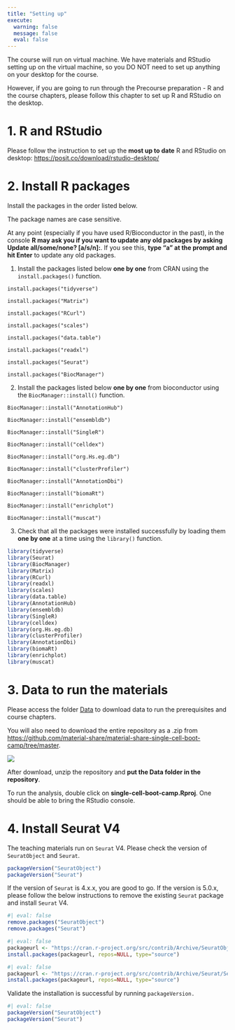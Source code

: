 ```yaml
---
title: "Setting up"
execute:
  warning: false
  message: false
  eval: false
---
```


::: callout-important
The course will run on virtual machine. We have materials and RStudio setting up on the virtual machine, so you DO NOT need to set up anything on your desktop for the course.

However, if you are going to run through the Precourse preparation - R and the course chapters, please follow this chapter to set up R and RStudio on the desktop.
:::

# 1. R and RStudio

Please follow the instruction to set up the **most up to date** R and RStudio on desktop: <https://posit.co/download/rstudio-desktop/>

# 2. Install R packages

::: callout-note
Install the packages in the order listed below.

The package names are case sensitive.

At any point (especially if you have used R/Bioconductor in the past), in the console **R may ask you if you want to update any old packages by asking Update all/some/none? \[a/s/n\]:**. If you see this, **type "a" at the prompt and hit Enter** to update any old packages.
:::

1.  Install the packages listed below **one by one** from CRAN using the `install.packages()` function.

`install.packages("tidyverse")`

`install.packages("Matrix")`

`install.packages("RCurl")`

`install.packages("scales")`

`install.packages("data.table")`

`install.packages("readxl")`

`install.packages("Seurat")`

`install.packages("BiocManager")`

2.  Install the packages listed below **one by one** from bioconductor using the `BiocManager::install()` function.

`BiocManager::install("AnnotationHub")`

`BiocManager::install("ensembldb")`

`BiocManager::install("SingleR")`

`BiocManager::install("celldex")`

`BiocManager::install("org.Hs.eg.db")`

`BiocManager::install("clusterProfiler")`

`BiocManager::install("AnnotationDbi")`

`BiocManager::install("biomaRt")`

`BiocManager::install("enrichplot")`

`BiocManager::install("muscat")`

3.  Check that all the packages were installed successfully by loading them **one by one** at a time using the `library()` function.

```r
library(tidyverse)
library(Seurat)
library(BiocManager)
library(Matrix)
library(RCurl)
library(readxl)
library(scales)
library(data.table)
library(AnnotationHub)
library(ensembldb)
library(SingleR)
library(celldex)
library(org.Hs.eg.db)
library(clusterProfiler)
library(AnnotationDbi)
library(biomaRt)
library(enrichplot)
library(muscat)
```

# 3. Data to run the materials

Please access the folder [Data](https://bd1-my.sharepoint.com/:u:/r/personal/yujuan_gui_bd_com/Documents/11_demo_data/data_for_boot_camp/data_for_boot_camp.zip?csf=1&web=1&e=e27OTV) to download data to run the prerequisites and course chapters.

You will also need to download the entire repository as a .zip from <https://github.com/material-share/material-share-single-cell-boot-camp/tree/master>.

![](pics/1-5-github.png)

After download, unzip the repository and **put the Data folder in the repository**.

To run the analysis, double click on **single-cell-boot-camp.Rproj**. One should be able to bring the RStudio console.

# 4. Install Seurat V4

The teaching materials run on `Seurat` V4. Please check the version of `SeuratObject` and `Seurat`.

```r
packageVersion("SeuratObject")
packageVersion("Seurat")
```

If the version of `Seurat` is 4.x.x, you are good to go. If the version is 5.0.x, please follow the below instructions to remove the existing `Seurat` package and install `Seurat` V4.

```r
#| eval: false
remove.packages("SeuratObject")
remove.packages("Seurat")
```

```r
#| eval: false
packageurl <- "https://cran.r-project.org/src/contrib/Archive/SeuratObject/SeuratObject_4.1.4.tar.gz" 
install.packages(packageurl, repos=NULL, type="source")
```

```r
#| eval: false
packageurl <- "https://cran.r-project.org/src/contrib/Archive/Seurat/Seurat_4.4.0.tar.gz" 
install.packages(packageurl, repos=NULL, type="source")
```

Validate the installation is successful by running `packageVersion.`

```r
#| eval: false
packageVersion("SeuratObject")
packageVersion("Seurat")
```
